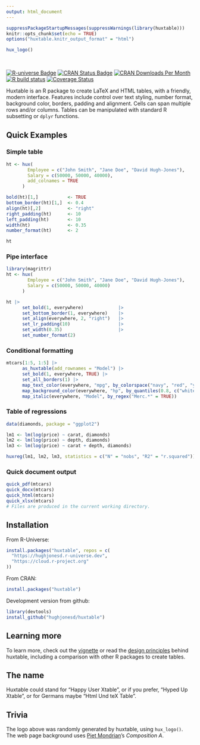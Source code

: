 ```yaml
---
output: html_document
---
```


```r
suppressPackageStartupMessages(suppressWarnings(library(huxtable)))
knitr::opts_chunk$set(echo = TRUE)
options("huxtable.knitr_output_format" = "html")
```

```r
hux_logo()
```

<br>

<!-- badges: start -->

[![R-universe
Badge](https://hughjonesd.r-universe.dev/badges/huxtable)](https://hughjonesd.r-universe.dev/huxtable)
[![CRAN Status
Badge](https://www.r-pkg.org/badges/version/huxtable)](https://cran.r-project.org/package=huxtable)
[![CRAN Downloads Per
Month](https://cranlogs.r-pkg.org/badges/huxtable)](https://CRAN.R-project.org/package=huxtable)
[![R build
status](https://github.com/hughjonesd/huxtable/workflows/R-CMD-check/badge.svg)](https://github.com/hughjonesd/huxtable/actions)
[![Coverage
Status](https://img.shields.io/codecov/c/github/hughjonesd/huxtable/master.svg)](https://app.codecov.io/github/hughjonesd/huxtable?branch=master)
<!-- badges: end -->

Huxtable is an R package to create LaTeX and HTML tables, with a friendly, modern interface. Features include control over text styling, number format, background color, borders, padding and alignment. Cells can span multiple rows and/or columns. Tables can be manipulated with standard R subsetting or `dplyr` functions.

## Quick Examples

### Simple table

```r
ht <- hux(
        Employee = c("John Smith", "Jane Doe", "David Hugh-Jones"),
        Salary = c(50000, 50000, 40000),
        add_colnames = TRUE
      )

bold(ht)[1,]           <- TRUE
bottom_border(ht)[1,]  <- 0.4
align(ht)[,2]          <- "right"
right_padding(ht)      <- 10
left_padding(ht)       <- 10
width(ht)              <- 0.35
number_format(ht)      <- 2

ht
```

### Pipe interface

```r
library(magrittr)
ht <- hux(
        Employee = c("John Smith", "Jane Doe", "David Hugh-Jones"),
        Salary = c(50000, 50000, 40000)
      )

ht |>
      set_bold(1, everywhere)             |>
      set_bottom_border(1, everywhere)    |>
      set_align(everywhere, 2, "right")   |>
      set_lr_padding(10)                  |>
      set_width(0.35)                     |>
      set_number_format(2)
```

### Conditional formatting

```r
mtcars[1:5, 1:5] |>
      as_huxtable(add_rownames = "Model") |>
      set_bold(1, everywhere, TRUE) |>
      set_all_borders(1) |>
      map_text_color(everywhere, "mpg", by_colorspace("navy", "red", "yellow")) |>
      map_background_color(everywhere, "hp", by_quantiles(0.8, c("white", "yellow"))) |>
      map_italic(everywhere, "Model", by_regex("Merc.*" = TRUE))
```

### Table of regressions

```r
data(diamonds, package = "ggplot2")

lm1 <- lm(log(price) ~ carat, diamonds)
lm2 <- lm(log(price) ~ depth, diamonds)
lm3 <- lm(log(price) ~ carat + depth, diamonds)

huxreg(lm1, lm2, lm3, statistics = c("N" = "nobs", "R2" = "r.squared"))
```

### Quick document output

```r
quick_pdf(mtcars)
quick_docx(mtcars)
quick_html(mtcars)
quick_xlsx(mtcars)
# Files are produced in the current working directory.
```

## Installation

From R-Universe:

```r
install.packages("huxtable", repos = c(
  "https://hughjonesd.r-universe.dev",
  "https://cloud.r-project.org"
))
```

From CRAN:

```r
install.packages("huxtable")
```

Development version from github:

```r
library(devtools)
install_github("hughjonesd/huxtable")
```

## Learning more

To learn more, check out the [vignette](https://hughjonesd.github.io/huxtable/huxtable-html.html) or read the [design principles](https://hughjonesd.github.io/huxtable/design-principles-html.html) behind huxtable, including a comparison with other R packages to create tables.

## The name

Huxtable could stand for "Happy User Xtable", or if you prefer, "Hyped Up Xtable", or for Germans maybe "Html Und teX Table".

## Trivia

The logo above was randomly generated by huxtable, using `hux_logo()`. The web page background uses [Piet Mondrian](https://en.wikipedia.org/wiki/Piet_Mondrian)'s *Composition A*.
